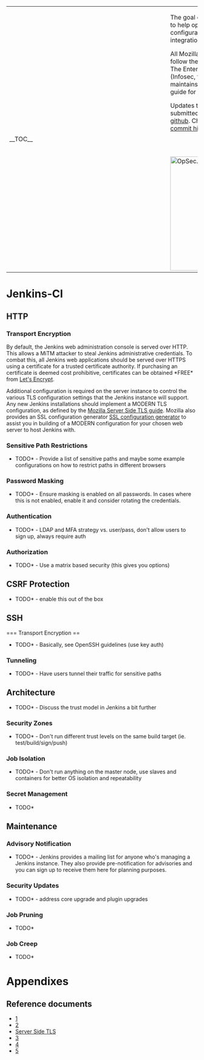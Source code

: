 <table>
  <tr>
    <td style="min-width: 25em;">__TOC__</td>
    <td style="vertical-align: top; padding-left: 1em;">
The goal of this *DRAFT* document is to help operational teams with the configuration of Jenkins, a continuous integration/delivery application.

All Mozilla sites and deployment should follow the recommendations below.  The Enterprise Information Security (Infosec, formerly
OpSec) team maintains this document as a reference guide for operational teams.

Updates to this page should be submitted to the [https://github.com/mozilla/wikimo_opsec/ source repository on github].
Changes are detailed in the [https://github.com/mozilla/wikimo_opsec/commits/master commit history].

<span style="float: right; padding-top: 3em;">[[File:OpSec.png|300px]]</span>
    </td>
  </tr>
</table>

= Jenkins-CI =
== HTTP ==
=== Transport Encryption ===
By default, the Jenkins web administration console is served over HTTP.  This allows a MiTM attacker to steal Jenkins administrative credentials.  To combat this, all Jenkins web applications should be served over HTTPS using a certificate for a trusted certificate authority.  If purchasing an certificate is deemed cost prohibitive, certificates can be obtained *FREE* from [https://letsencrypt.org/ Let's Encrypt].

Additional configuration is required on the server instance to control the various TLS configuration settings that the Jenkins instance will support.  Any new Jenkins installations should implement a MODERN TLS configuration, as defined by the [https://wiki.mozilla.org/Security/Server_Side_TLS Mozilla Server Side TLS guide].  Mozilla also provides an SSL configuration generator [https://mozilla.github.io/server-side-tls/ssl-config-generator/ SSL configuration generator] to assist you in building of a MODERN configuration for your chosen web server to host Jenkins with.

=== Sensitive Path Restrictions ===
*TODO* - Provide a list of sensitive paths and maybe some example configurations on how to restrict paths in different browsers
=== Password Masking ===
*TODO* - Ensure masking is enabled on all passwords.  In cases where this is not enabled, enable it and consider rotating the credentials.
=== Authentication ===
*TODO* - LDAP and MFA strategy vs. user/pass, don't allow users to sign up, always require auth
=== Authorization ===
*TODO* - Use a matrix based security (this gives you options)
== CSRF Protection ==
*TODO* - enable this out of the box

== SSH ==
=== Transport Encryption ==
*TODO* - Basically, see OpenSSH guidelines (use key auth)
=== Tunneling ===
*TODO* - Have users tunnel their traffic for sensitive paths

== Architecture ==
*TODO* - Discuss the trust model in Jenkins a bit further
=== Security Zones ===
*TODO* - Don't run different trust levels on the same build target (ie. test/build/sign/push)
=== Job Isolation ===
*TODO* - Don't run anything on the master node, use slaves and containers for better OS isolation and repeatability
=== Secret Management ===
*TODO*

== Maintenance ==
=== Advisory Notification ===
*TODO* - Jenkins provides a mailing list for anyone who's managing a Jenkins instance.  They also provide pre-notification for advisories and you can sign up to receive them here for planning purposes.
=== Security Updates ===
*TODO* - address core upgrade and plugin upgrades
=== Job Pruning ===
*TODO*
=== Job Creep ===
*TODO*

= Appendixes =
== Reference documents ==

* [https://wiki.jenkins-ci.org/display/JENKINS/Jenkins+Best+Practices]
* [https://wiki.jenkins-ci.org/display/JENKINS/Securing+Jenkins]
* [https://wiki.mozilla.org/Security/Server_Side_TLS Server Side TLS]
* [https://wiki.mozilla.org/Security/Guidelines/OpenSSH]
* [https://speakerdeck.com/javuto/security-at-scale-2015-building-open-source-software-for-security]
* [https://speakerdeck.com/claudijd/attacking-cloud-services-with-source-code]
